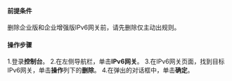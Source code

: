 #### **前提条件**
删除企业版和企业增强版IPv6网关前，请先删除仅主动出规则。
#### **操作步骤**
1.登录**控制台**。
2.在左侧导航栏，单击**IPv6网关**。
3.在IPv6网关页面，找到目标IPv6网关，单击**操作**列下的**删除**。
4.在弹出的对话框中，单击**确定**。